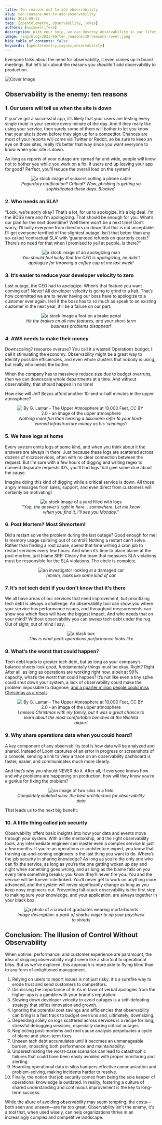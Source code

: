 ```yaml
---
title: Ten reasons not to add observability
slug: ten-reasons-not-to-add-observability
date: 2023-09-22
tags: [opentelemetry, observability, jokes]
authors: [nicamellifera]
description: With your help, we can destroy observability in our lifetime.
image: /img/blog/2023/09/ten_reasons/10-reasons-cover.jpeg
hide_table_of_contents: false
keywords: [opentelemetry,signoz,observability]
---
```


<head>
  <link rel="canonical" href="https://signoz.io/blog/ten-reasons-not-to-add-observability/"/>
</head>

Everyone talks about the need for observability, it even comes up in board meetings. But let’s talk about the reasons you _shouldn’t_ add observability to production.



![Cover Image](/img/blog/2023/09/ten_reasons/10-reasons-cover.webp)

## Observability is the enemy: ten reasons

### 1. Our users will tell us when the site is down

If you’ve got a successful app, it’s likely that your users are testing every single route in your service every minute of the day. And if they really like using your service, then surely some of them will bother to let you know that your site is down before they sign up for a competitor. Chances are most of your reports will come via Twitter or Reddit, so be sure to keep an eye on those sites, really it’s better that way since you want everyone to know when your site is down.

As long as reports of your outage are spread far and wide, people will know not to bother you while you work on a fix. If users end up leaving your app for good? Perfect, you’ll reduce the overall load on the system!

<figure data-zoomable align='center'>
    <img src="/img/blog/2023/09/ten_reasons/ten-reasons-1.webp" alt="a stock image of scissors cutting a phone cable"/>
    <figcaption><i>Pagerduty notification? Critical? Wow, phishing is getting so sophisticated these days. Blocked.</i></figcaption>
</figure>

### 2. Who needs an SLA?

“Look, we’re sorry okay? That’s a lot, for us to apologize. It’s a big deal. I’m the BOSS here and I’m apologizing. That should be enough for you. What’s our plan for the next downtime? Well there won’t be a next time! Don’t worry, I’ll bully everyone from directors on down that this is not acceptable. I’ll get everyone terrified of the slightest outage. Isn’t that better than any so-called ‘contractual SLA’ with ‘guaranteed refunds on quarterly costs?’ There’s no need for that when I promised to yell at people, is there?“

<figure data-zoomable align='center'>
    <img src="/img/blog/2023/09/ten_reasons/ten-reasons-2.webp" alt="a stock image of an apologizing man"/>
    <figcaption><i>You should feel lucky that the CEO is apologizing, he didn’t apologize for throwing a coffee cup at me last week!</i></figcaption>
</figure>

### 3. It’s easier to reduce your developer velocity to zero

Last outage, the CEO had to apologize. When’s that feature you want coming out? Never! All developer velocity is going to grind to a halt. That’s how committed we are to never having our boss have to apologize to a customer ever again. Hell if the boss has to so much as speak to an existing customer in the next year, it’ll be a failure on our part.

<figure data-zoomable align='center'>
    <img src="/img/blog/2023/09/ten_reasons/ten-reasons-3.webp" alt="a stock image a foot on a brake pedal"/>
    <figcaption><i>Hit the brakes on all new features, and your short-term business problems disappear!</i></figcaption>
</figure>

### 4. AWS needs to make their money

Downscaling? resource overuse? You call it a wasted Operations budget, I call it stimulating the economy. Observability might be a great way to identify possible efficiencies, and even whole clusters that nobody is using, but really who needs the bother.

When the company has to massively reduce size due to budget overruns, _then_ we can downscale whole departments at a time. And without observability, that should happen in no time!

How else will Jeff Bezos afford another 10-and-a-half minutes in the upper atmosphere?

<figure data-zoomable align='center'>
    <img src="/img/blog/2023/09/ten_reasons/ten-reasons-4.webp" alt="By G. Lamar - The Upper Atmosphere at 10,000 Feet, CC BY 2.0 - an image of the upper atmosphere"/>
    <figcaption><i>Nothing more fun than hearing a billionaire refer to your hard-earned infrastructure money as his ‘winnings’!</i></figcaption>
</figure>

### 5. We have logs at home

Every system emits logs of some kind, and when you think about it the answers are always in there. Just because these logs are scattered across dozens of microservices, often with no clear connection between the request. But I’m sure with a few hours of digging and writing regex to connect disparate requests ID’s, you’ll find logs that give some clue about the cause.

Imagine doing this kind of digging while a critical service is down. All those angry messages from sales, support, and even direct from customers will certainly be motivating!

<figure data-zoomable align='center'>
    <img src="/img/blog/2023/09/ten_reasons/ten-reasons-5.webp" alt="a stock image of a yard filled with logs"/>
    <figcaption><i>”Yup, the answer’s right in here… somewhere. Let me know when you find it, I’ll see you Monday.”</i></figcaption>
</figure>

### 6. Post Mortem? Most Shmortem!

Did a restart solve the problem during the last outage? Good enough for me! Is memory usage spiraling out of control? Nothing a restart can’t solve. Rather than finding a root cause, spend that time writing a cron job to restart services every few hours. And when it’s time to place blame at the post mortem, just blame SRE! Clearly the team that measures SLA violations must be responsible for the SLA violations. The circle is complete.

<figure data-zoomable align='center'>
    <img src="/img/blog/2023/09/ten_reasons/ten-reasons-6.webp" alt="an investigator looking at a damaged car"/>
    <figcaption><i>hmmm, looks like some kind of car</i></figcaption>
</figure>

### 7. It’s not tech debt if you don’t know that it’s there

We all have areas of our services that need improvement, but prioritizing tech debt is always a challenge. An observability tool can show you where your service has performance issues, and throughput measurements can show you which fixes will have the biggest impact. And who needs that on your mind? Without observability you can sweep tech debt under the rug. Out of sight, out of mind I say.

<figure data-zoomable align='center'>
    <img src="/img/blog/2023/09/ten_reasons/ten-reasons-7.webp" alt="a black box"/>
    <figcaption><i>This is what peak operations performance looks like</i></figcaption>
</figure>

### 8. What’s the worst that could happen?

Tech debt leads to greater tech debt, but as long as your company’s balance sheets look good, fundamentally things must be okay. Right? Right. After all, as long as operations are working right now, albeit at 99% capacity, what’s the worst that could happen? It’s not like even a tiny spike could shut down your system, a lack of observability could make the problem impossible to diagnose, <a href = "https://www.forbes.com/sites/noahbarsky/2023/01/06/southwest-airlines-crisis-exposes-3-reasons-why-great-companies-stumble/?sh=35b373e3481e" rel="noopener noreferrer nofollow" target="_blank" >and a quarter million people could miss Christmas as a result</a>.

<figure data-zoomable align='center'>
    <img src="/img/blog/2023/09/ten_reasons/ten-reasons-8.webp" alt="By G. Lamar - The Upper Atmosphere at 10,000 Feet, CC BY 2.0 - an image of the upper atmosphere"/>
    <figcaption><i>I missed Christmas with my family, but it was a great chance to learn about the most comfortable benches at the Wichita airport</i></figcaption>
</figure>

### 9. Why share operations data when you could hoard?

A key component of any observability tool is how data will be analyzed and shared. Instead of Loom captures of an error in progress or screenshots of a console, sending a link to view a trace on an observability dashboard is faster, easier, and communicates much more clearly.

And that’s why you should NEVER do it. After all, if everyone knows how and why problems are happening on production, how will they know you’re a genius for fixing the problem?

<figure data-zoomable align='center'>
    <img src="/img/blog/2023/09/ten_reasons/ten-reasons-9.webp" alt="an image of two silos in a field"/>
    <figcaption><i>Completely isolated silos: the best architecture for observability data</i></figcaption>
</figure>

That leads us to the next big benefit:

### 10. A little thing called job security

Observability offers basic insights into how your data and events move through your system. With a little mentorship, and the right observability tools, any intermediate engineer can master even a complex service in just a few months. If you’re an operations or architecture expert, you know that training up-and-coming engineers is the last thing you want to do. Where’s the job security in sharing knowledge? As long as you’re the only one who can fix the service, as long as you’re the one getting woken up day and night when something goes wrong, and as long as the blame falls on you every time something breaks; you _know_ they’ll never fire you. You and the service will be forever interlinked. You’ll never get to work on anything more advanced, and the system will never significantly change as long as you keep nosy engineers out. Preventing full-stack observability is the first step to making sure your knowledge, and your application, are always together in your black box.

<figure data-zoomable align='center'>
    <img src="/img/blog/2023/09/ten_reasons/ten-reasons-10.webp" alt="a photo of a crowd of graduates wearing mortarboards"/>
    <figcaption><i>Image description: a pack of sharks eager to rip your paycheck to shreds</i></figcaption>
</figure>

## Conclusion: The Illusion of Control Without Observability

When uptime, performance, and customer experience are paramount, the idea of skipping observability might seem like a shortcut to operational bliss. But as we've explored, this approach is more akin to flying blind than to any form of enlightened management.

1. Relying on users to report issues is not just risky; it's a surefire way to erode trust and send customers to competitors.
2. Dismissing the importance of SLAs in favor of verbal apologies from the higher-ups is a gamble with your brand's reputation.
3. Slowing down developer velocity to avoid outages is a self-defeating strategy that stifles innovation and growth.
4. Ignoring the potential cost savings and efficiencies that observability can bring is a fast track to budget overruns and, ultimately, downsizing.
5. Depending solely on logs scattered across services is a recipe for long, stressful debugging sessions, especially during critical outages.
6. Neglecting post-mortems and root cause analysis perpetuates a cycle of blame and short-term fixes.
7. Unseen tech debt accumulates until it becomes an unmanageable burden, impacting both performance and maintainability.
8. Underestimating the worst-case scenarios can lead to catastrophic failures that could have been easily avoided with proper monitoring and alerting.
9. Hoarding operational data in silos hampers effective communication and problem-solving, making incidents harder to resolve.
10. Finally, the notion that job security comes from being the sole keeper of operational knowledge is outdated. In reality, fostering a culture of shared understanding and continuous improvement is the key to long-term success.

While the allure of avoiding observability may seem tempting, the costs—both seen and unseen—are far too great. Observability isn't the enemy; it's a tool that, when used wisely, can help organizations thrive in an increasingly complex and competitive landscape.
